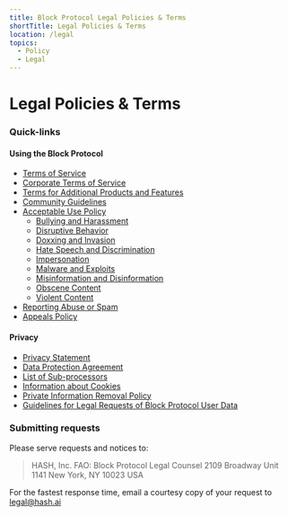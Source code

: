 ```yaml
---
title: Block Protocol Legal Policies & Terms
shortTitle: Legal Policies & Terms
location: /legal
topics:
  - Policy
  - Legal
---
```


# Legal Policies & Terms

### Quick-links

#### Using the Block Protocol

- [Terms of Service](/legal/terms)
- [Corporate Terms of Service](/legal/terms-corporate)
- [Terms for Additional Products and Features](/legal/terms/product)
- [Community Guidelines](/legal/community)
- [Acceptable Use Policy](/legal/acceptable-use)
  - [Bullying and Harassment](/legal/acceptable-use/bullying)
  - [Disruptive Behavior](/legal/acceptable-use/disruption)
  - [Doxxing and Invasion](/legal/acceptable-use/doxxing)
  - [Hate Speech and Discrimination](/legal/acceptable-use/discrimination)
  - [Impersonation](/legal/acceptable-use/impersonation)
  - [Malware and Exploits](/legal/acceptable-use/malware)
  - [Misinformation and Disinformation](/legal/acceptable-use/veracity)
  - [Obscene Content](/legal/acceptable-use/obscenity)
  - [Violent Content](/legal/acceptable-use/violence)
- [Reporting Abuse or Spam](/legal/acceptable-use/reports)
- [Appeals Policy](/legal/acceptable-use/appeals)

#### Privacy

- [Privacy Statement](/legal/privacy)
- [Data Protection Agreement](/legal/terms/dpa)
- [List of Sub-processors](/legal/privacy/subprocessors)
- [Information about Cookies](/legal/privacy/cookies)
- [Private Information Removal Policy](/legal/privacy/private-information-removal)
- [Guidelines for Legal Requests of Block Protocol User Data](/legal/privacy/user-data-legal-requests)

### Submitting requests

Please serve requests and notices to:

> HASH, Inc.
> FAO: Block Protocol Legal Counsel
> 2109 Broadway Unit 1141
> New York, NY 10023 USA

For the fastest response time, email a courtesy copy of your request to legal@hash.ai
